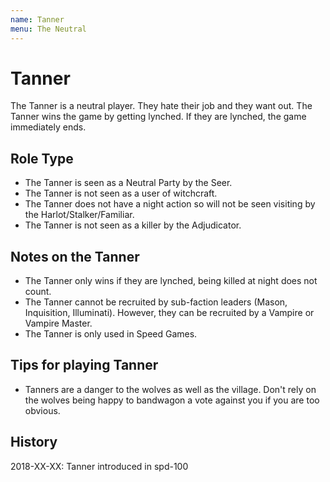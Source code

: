 ```yaml
---
name: Tanner
menu: The Neutral
---
```


# Tanner

The Tanner is a neutral player. They hate their job and they want out.
The Tanner wins the game by getting lynched. If they are lynched, the
game immediately ends.

## Role Type

  - The Tanner is seen as a Neutral Party by the Seer.
  - The Tanner is not seen as a user of witchcraft.
  - The Tanner does not have a night action so will not be seen visiting
    by the Harlot/Stalker/Familiar.
  - The Tanner is not seen as a killer by the Adjudicator.

## Notes on the Tanner

  - The Tanner only wins if they are lynched, being killed at night does
    not count.
  - The Tanner cannot be recruited by sub-faction leaders (Mason,
    Inquisition, Illuminati). However, they can be recruited by a
    Vampire or Vampire Master.
  - The Tanner is only used in Speed Games.

## Tips for playing Tanner

  - Tanners are a danger to the wolves as well as the village. Don't
    rely on the wolves being happy to bandwagon a vote against you if
    you are too obvious.

## History

2018-XX-XX: Tanner introduced in spd-100

